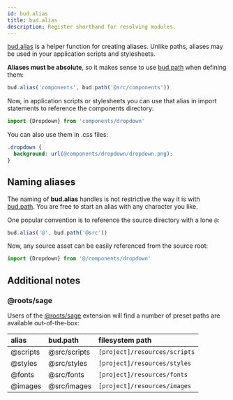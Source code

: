 ```yaml
---
id: bud.alias
title: bud.alias
description: Register shorthand for resolving modules.
---
```


[bud.alias](/docs/bud.alias) is a helper function for creating aliases. Unlike paths, aliases may be used in your application scripts and stylesheets.

**Aliases must be absolute**, so it makes sense to use [bud.path](/docs/bud.path) when defining them:

```ts
bud.alias('components', bud.path('@src/components'))
```

Now, in application scripts or stylesheets you can use that alias in import statements to reference the components directory:

```ts
import {Dropdown} from 'components/dropdown'
```

You can also use them in .css files:

```css
.dropdown {
  background: url(@components/dropdown/dropdown.png);
}
```

## Naming aliases

The naming of **bud.alias** handles is not restrictive the way it is with [bud.path](/docs/bud.path). You are free to start an alias with any character you like.

One popular convention is to reference the source directory with a lone `@`:

```ts
bud.alias('@', bud.path('@src'))
```

Now, any source asset can be easily referenced from the source root:

```ts
import {Dropdown} from '@/components/dropdown'
```

## Additional notes

### @roots/sage

Users of the [@roots/sage](/extensions/sage) extension will find a number of preset paths are available out-of-the-box:

| alias    | bud.path     | filesystem path               |
| :------- | :----------- | :---------------------------- |
| @scripts | @src/scripts | `[project]/resources/scripts` |
| @styles  | @src/styles  | `[project]/resources/styles`  |
| @fonts   | @src/fonts   | `[project]/resources/fonts`   |
| @images  | @src/images  | `[project]/resources/images`  |
